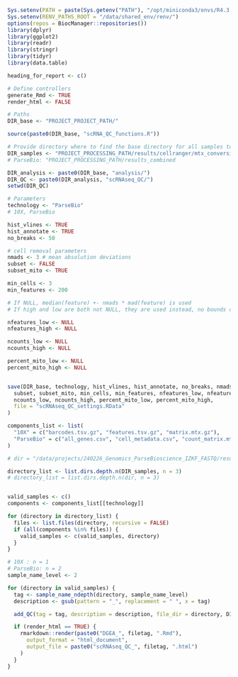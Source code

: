 ```r
Sys.setenv(PATH = paste(Sys.getenv("PATH"), "/opt/miniconda3/envs/R4.3.2/bin", sep = ":"))
Sys.setenv(RENV_PATHS_ROOT = "/data/shared_env/renv/")
options(repos = BiocManager::repositories())
library(dplyr)
library(ggplot2)
library(readr)
library(stringr)
library(tidyr)
library(data.table)

heading_for_report <- c()
```


```r
# Define controllers
generate_Rmd <- TRUE
render_html <- FALSE

# Paths
DIR_base <- "PROJECT_PROJECT_PATH/"

source(paste0(DIR_base, "scRNA_QC_functions.R"))

# Provide directory where to find the base directory for all samples to search for count matrix, feature, and cell metadata
DIR_samples <- "PROJECT_PROCESSING_PATH/results/cellranger/mtx_conversions/" # CellRanger standard output
# ParseBio: "PROJECT_PROCESSING_PATH/results_combined

DIR_analysis <- paste0(DIR_base, "analysis/")
DIR_QC <- paste0(DIR_analysis, "scRNAseq_QC/")
setwd(DIR_QC)
```


```r
# Parameters
technology <- "ParseBio"
# 10X, ParseBio

hist_vlines <- TRUE
hist_annotate <- TRUE
no_breaks <- 50

# cell removal parameters
nmads <- 3 # mean absolution deviations
subset <- FALSE
subset_mito <- TRUE

min_cells <- 3
min_features <- 200

# If NULL, median(feature) +- nmads * mad(feature) is used
# If high and low are both not NULL, they are used instead, no bounds checking.

nfeatures_low <- NULL
nfeatures_high <- NULL

ncounts_low <- NULL
ncounts_high <- NULL

percent_mito_low <- NULL
percent_mito_high <- NULL


save(DIR_base, technology, hist_vlines, hist_annotate, no_breaks, nmads,
  subset, subset_mito, min_cells, min_features, nfeatures_low, nfeatures_high,
  ncounts_low, ncounts_high, percent_mito_low, percent_mito_high,
  file = "scRNAseq_QC_settings.RData"
)
```



```r
components_list <- list(
  "10X" = c("barcodes.tsv.gz", "features.tsv.gz", "matrix.mtx.gz"),
  "ParseBio" = c("all_genes.csv", "cell_metadata.csv", "count_matrix.mtx")
)

# dir = "/data/projects/240226_Genomics_ParseBioscience_IZKF_FASTQ/results_combined/"

directory_list <- list.dirs.depth.n(DIR_samples, n = 3)
# directory_list = list.dirs.depth.n(dir, n = 3)


valid_samples <- c()
components <- components_list[[technology]]

for (directory in directory_list) {
  files <- list.files(directory, recursive = FALSE)
  if (all(components %in% files)) {
    valid_samples <- c(valid_samples, directory)
  }
}
```


```r
# 10X : n = 1
# ParseBio: n = 2
sample_name_level <- 2

for (directory in valid_samples) {
  tag <- sample_name_ndepth(directory, sample_name_level)
  description <- gsub(pattern = "_", replacement = " ", x = tag)

  add_QC(tag = tag, description = description, file_dir = directory, DIR_QC)

  if (render_html == TRUE) {
    rmarkdown::render(paste0("DGEA_", filetag, ".Rmd"),
      output_format = "html_document",
      output_file = paste0("scRNAseq_QC_", filetag, ".html")
    )
  }
}
```

